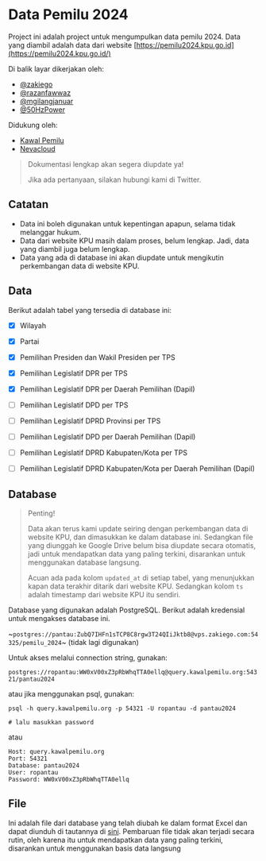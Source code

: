 # Data Pemilu 2024

Project ini adalah project untuk mengumpulkan data pemilu 2024. Data yang diambil adalah data dari website [https://pemilu2024.kpu.go.id](https://pemilu2024.kpu.go.id/)

Di balik layar dikerjakan oleh:
- [@zakiego](https://twitter.com/zakiego)
- [@razanfawwaz](https://twitter.com/razanfawwaz)
- [@mgilangjanuar](https://twitter.com/mgilangjanuar)
- [@50HzPower](https://twitter.com/50HzPower)

Didukung oleh:
- [Kawal Pemilu](https://twitter.com/KawalPemilu_org)
- [Nevacloud](https://twitter.com/NevacloudHQ)

> Dokumentasi lengkap akan segera diupdate ya!
>
> Jika ada pertanyaan, silakan hubungi kami di Twitter.

## Catatan

- Data ini boleh digunakan untuk kepentingan apapun, selama tidak melanggar hukum.
- Data dari website KPU masih dalam proses, belum lengkap. Jadi, data yang diambil juga belum lengkap.
- Data yang ada di database ini akan diupdate untuk mengikutin perkembangan data di website KPU.

## Data 


Berikut adalah tabel yang tersedia di database ini:

- [x] Wilayah
- [x] Partai
- [x] Pemilihan Presiden dan Wakil Presiden per TPS
- [x] Pemilihan Legislatif DPR per TPS
- [x] Pemilihan Legislatif DPR per Daerah Pemilihan (Dapil)
- [ ] Pemilihan Legislatif DPD per TPS
- [ ] Pemilihan Legislatif DPRD Provinsi per TPS
- [ ] Pemilihan Legislatif DPD per Daerah Pemilihan (Dapil)
- [ ] Pemilihan Legislatif DPRD Kabupaten/Kota per TPS
- [ ] Pemilihan Legislatif DPRD Kabupaten/Kota per Daerah Pemilihan (Dapil)


## Database

> Penting!
>
> Data akan terus kami update seiring dengan perkembangan data di website KPU, dan dimasukkan ke dalam database ini. 
> Sedangkan file yang diunggah ke Google Drive belum bisa diupdate secara otomatis, jadi untuk mendapatkan data yang paling terkini, disarankan untuk menggunakan database langsung.
>
> Acuan ada pada kolom `updated_at` di setiap tabel, yang menunjukkan kapan data terakhir ditarik dari website KPU.
> Sedangkan kolom `ts` adalah timestamp dari website KPU itu sendiri.

Database yang digunakan adalah PostgreSQL. Berikut adalah kredensial untuk mengakses database ini.

~`postgres://pantau:ZubQ7IHFn1sTCP8C8rgw3T24QIiJktb8@vps.zakiego.com:54325/pemilu_2024`~ (tidak lagi digunakan)

Untuk akses melalui connection string, gunakan:

`postgres://ropantau:WW0xV00xZ3pRbWhqTTA0ellq@query.kawalpemilu.org:54321/pantau2024`

atau jika menggunakan psql, gunakan:

```
psql -h query.kawalpemilu.org -p 54321 -U ropantau -d pantau2024

# lalu masukkan password
```

atau

```
Host: query.kawalpemilu.org
Port: 54321
Database: pantau2024
User: ropantau
Password: WW0xV00xZ3pRbWhqTTA0ellq
```


## File

Ini adalah file dari database yang telah diubah ke dalam format Excel dan dapat diunduh di tautannya di [sini](https://drive.google.com/drive/folders/15nquDatlYQIM8rQMTyVwhG-PoUreE7Qr?usp=drive_link).
Pembaruan file tidak akan terjadi secara rutin, oleh karena itu untuk mendapatkan data yang paling terkini, disarankan untuk menggunakan basis data langsung